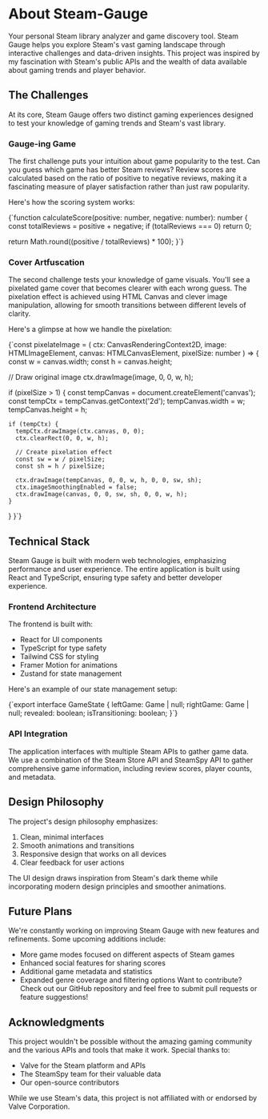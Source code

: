 
# About Steam-Gauge

Your personal Steam library analyzer and game discovery tool. Steam Gauge helps you explore Steam's vast gaming landscape through interactive challenges and data-driven insights. <Note number={1}>This project was inspired by my fascination with Steam's public APIs and the wealth of data available about gaming trends and player behavior.</Note>

## The Challenges

At its core, Steam Gauge offers two distinct gaming experiences designed to test your knowledge of gaming trends and Steam's vast library.

### Gauge-ing Game

The first challenge puts your intuition about game popularity to the test. Can you guess which game has better Steam reviews? <Note number={2}>Review scores are calculated based on the ratio of positive to negative reviews, making it a fascinating measure of player satisfaction rather than just raw popularity.</Note>

Here's how the scoring system works:

<CodeBlock title="Score Calculation" language="typescript" collapsed={false}>{`function calculateScore(positive: number, negative: number): number {
  const totalReviews = positive + negative;
  if (totalReviews === 0) return 0;
  
  return Math.round((positive / totalReviews) * 100);
}`}</CodeBlock>

### Cover Artfuscation

The second challenge tests your knowledge of game visuals. You'll see a pixelated game cover that becomes clearer with each wrong guess. <Note number={3}>The pixelation effect is achieved using HTML Canvas and clever image manipulation, allowing for smooth transitions between different levels of clarity.</Note>

Here's a glimpse at how we handle the pixelation:

<CodeBlock title="Pixelation Effect" language="typescript" collapsed={true}>{`const pixelateImage = (
  ctx: CanvasRenderingContext2D,
  image: HTMLImageElement,
  canvas: HTMLCanvasElement,
  pixelSize: number
) => {
  const w = canvas.width;
  const h = canvas.height;

  // Draw original image
  ctx.drawImage(image, 0, 0, w, h);

  if (pixelSize > 1) {
    const tempCanvas = document.createElement('canvas');
    const tempCtx = tempCanvas.getContext('2d');
    tempCanvas.width = w;
    tempCanvas.height = h;

    if (tempCtx) {
      tempCtx.drawImage(ctx.canvas, 0, 0);
      ctx.clearRect(0, 0, w, h);
      
      // Create pixelation effect
      const sw = w / pixelSize;
      const sh = h / pixelSize;
      
      ctx.drawImage(tempCanvas, 0, 0, w, h, 0, 0, sw, sh);
      ctx.imageSmoothingEnabled = false;
      ctx.drawImage(canvas, 0, 0, sw, sh, 0, 0, w, h);
    }
  }
}`}</CodeBlock>

## Technical Stack

Steam Gauge is built with modern web technologies, emphasizing performance and user experience. <Note number={4}>The entire application is built using React and TypeScript, ensuring type safety and better developer experience.</Note>

### Frontend Architecture

The frontend is built with:
- React for UI components
- TypeScript for type safety
- Tailwind CSS for styling
- Framer Motion for animations
- Zustand for state management

Here's an example of our state management setup:

<CodeBlock title="Game State Management" language="typescript" collapsed={true}>
{`export interface GameState {
  leftGame: Game | null;
  rightGame: Game | null;
  revealed: boolean;
  isTransitioning: boolean;
}`}
</CodeBlock>

### API Integration

The application interfaces with multiple Steam APIs to gather game data. <Note number={5}>We use a combination of the Steam Store API and SteamSpy API to gather comprehensive game information, including review scores, player counts, and metadata.</Note>

## Design Philosophy

The project's design philosophy emphasizes:
1. Clean, minimal interfaces
2. Smooth animations and transitions
3. Responsive design that works on all devices
4. Clear feedback for user actions

<Note number={6}>The UI design draws inspiration from Steam's dark theme while incorporating modern design principles and smoother animations.</Note>

## Future Plans

We're constantly working on improving Steam Gauge with new features and refinements. Some upcoming additions include:
- More game modes focused on different aspects of Steam games
- Enhanced social features for sharing scores
- Additional game metadata and statistics
- Expanded genre coverage and filtering options <Note number={7}>Want to contribute? Check out our GitHub repository and feel free to submit pull requests or feature suggestions!</Note>

## Acknowledgments

This project wouldn't be possible without the amazing gaming community and the various APIs and tools that make it work. Special thanks to:
- Valve for the Steam platform and APIs
- The SteamSpy team for their valuable data
- Our open-source contributors

<Note number={8}>While we use Steam's data, this project is not affiliated with or endorsed by Valve Corporation.</Note>